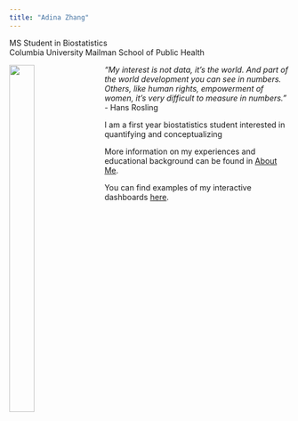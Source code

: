 ```yaml
---
title: "Adina Zhang"
---
```


MS Student in Biostatistics   
Columbia University Mailman School of Public Health


<img src="images/headshot.jpg" 
align = "left" 
style = "width:30%;height:40%;margin-right: 20px">

*"My interest is not data, it's the world. And part of the world development you can see in numbers. Others, like human rights, empowerment of women, it's very difficult to measure in numbers."*  
- Hans Rosling

I am a first year biostatistics student interested in quantifying and conceptualizing 

More information on my experiences and educational background can be found in [About Me](about.html).  
  
You can find examples of my interactive dashboards [here](dashboard_template.html).




